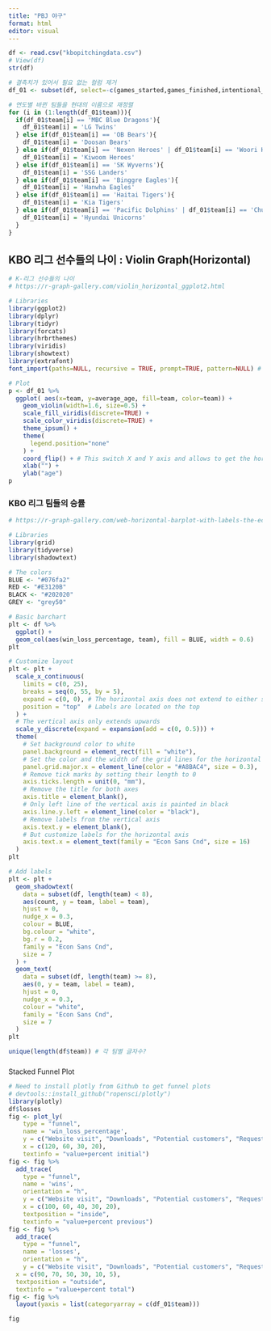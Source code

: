 ```yaml
---
title: "PBJ 야구"
format: html
editor: visual
---
```


```r
df <- read.csv("kbopitchingdata.csv")
# View(df)
str(df)

# 결측치가 있어서 필요 없는 컬럼 제거
df_01 <- subset(df, select=-c(games_started,games_finished,intentional_walks, balks, wild_pitches))

# 연도별 바뀐 팀들을 현대의 이름으로 재정렬
for (i in (1:length(df_01$team))){
  if(df_01$team[i] == 'MBC Blue Dragons'){
    df_01$team[i] = 'LG Twins'
  } else if(df_01$team[i] == 'OB Bears'){
    df_01$team[i] = 'Doosan Bears'
  } else if(df_01$team[i] == 'Nexen Heroes' | df_01$team[i] == 'Woori Heroes'){
    df_01$team[i] = 'Kiwoom Heroes'
  } else if(df_01$team[i] == 'SK Wyverns'){
    df_01$team[i] = 'SSG Landers'
  } else if(df_01$team[i] == 'Binggre Eagles'){
    df_01$team[i] = 'Hanwha Eagles'
  } else if(df_01$team[i] == 'Haitai Tigers'){
    df_01$team[i] = 'Kia Tigers'
  } else if(df_01$team[i] == 'Pacific Dolphins' | df_01$team[i] == 'Chungbo Pintos' | df_01$team[i] == 'Sammi Superstars'){
    df_01$team[i] = 'Hyundai Unicorns'
  }
}
```

## KBO 리그 선수들의 나이 : Violin Graph(Horizontal)

```r
# K-리그 선수들의 나이
# https://r-graph-gallery.com/violin_horizontal_ggplot2.html

# Libraries
library(ggplot2)
library(dplyr)
library(tidyr)
library(forcats)
library(hrbrthemes)
library(viridis)
library(showtext)
library(extrafont)
font_import(paths=NULL, recursive = TRUE, prompt=TRUE, pattern=NULL) # 윈도우즈 폰트데이터베이스에서 찾을 수 없는 폰트페밀리입니다 오류

# Plot
p <- df_01 %>%
  ggplot( aes(x=team, y=average_age, fill=team, color=team)) +
    geom_violin(width=1.6, size=0.5) +
    scale_fill_viridis(discrete=TRUE) +
    scale_color_viridis(discrete=TRUE) +
    theme_ipsum() +
    theme(
      legend.position="none"
    ) +
    coord_flip() + # This switch X and Y axis and allows to get the horizontal version
    xlab("") +
    ylab("age")
p
```

### KBO 리그 팀들의 승률

```r
# https://r-graph-gallery.com/web-horizontal-barplot-with-labels-the-economist.html

# Libraries
library(grid)
library(tidyverse)
library(shadowtext)

# The colors
BLUE <- "#076fa2"
RED <- "#E3120B"
BLACK <- "#202020"
GREY <- "grey50"

# Basic barchart
plt <- df %>%
  ggplot() +
  geom_col(aes(win_loss_percentage, team), fill = BLUE, width = 0.6)
plt

# Customize layout
plt <- plt + 
  scale_x_continuous(
    limits = c(0, 25),
    breaks = seq(0, 55, by = 5), 
    expand = c(0, 0), # The horizontal axis does not extend to either side
    position = "top"  # Labels are located on the top
  ) +
  # The vertical axis only extends upwards 
  scale_y_discrete(expand = expansion(add = c(0, 0.5))) +
  theme(
    # Set background color to white
    panel.background = element_rect(fill = "white"),
    # Set the color and the width of the grid lines for the horizontal axis
    panel.grid.major.x = element_line(color = "#A8BAC4", size = 0.3),
    # Remove tick marks by setting their length to 0
    axis.ticks.length = unit(0, "mm"),
    # Remove the title for both axes
    axis.title = element_blank(),
    # Only left line of the vertical axis is painted in black
    axis.line.y.left = element_line(color = "black"),
    # Remove labels from the vertical axis
    axis.text.y = element_blank(),
    # But customize labels for the horizontal axis
    axis.text.x = element_text(family = "Econ Sans Cnd", size = 16)
  )
plt

# Add labels
plt <- plt + 
  geom_shadowtext(
    data = subset(df, length(team) < 8),
    aes(count, y = team, label = team),
    hjust = 0,
    nudge_x = 0.3,
    colour = BLUE,
    bg.colour = "white",
    bg.r = 0.2,
    family = "Econ Sans Cnd",
    size = 7
  ) + 
  geom_text(
    data = subset(df, length(team) >= 8),
    aes(0, y = team, label = team),
    hjust = 0,
    nudge_x = 0.3,
    colour = "white",
    family = "Econ Sans Cnd",
    size = 7
  )
plt

unique(length(df$team)) # 각 팀별 글자수?
```

### 

Stacked Funnel Plot

```r
# Need to install plotly from Github to get funnel plots
# devtools::install_github("ropensci/plotly")
library(plotly)
df$losses
fig <- plot_ly(
    type = "funnel",
    name = 'win_loss_percentage',
    y = c("Website visit", "Downloads", "Potential customers", "Requested price"),
    x = c(120, 60, 30, 20),
    textinfo = "value+percent initial") 
fig <- fig %>%
  add_trace(
    type = "funnel",
    name = 'wins',
    orientation = "h",
    y = c("Website visit", "Downloads", "Potential customers", "Requested price", "invoice sent"),
    x = c(100, 60, 40, 30, 20),
    textposition = "inside",
    textinfo = "value+percent previous") 
fig <- fig %>%
  add_trace(
    type = "funnel",
    name = 'losses',
    orientation = "h",
    y = c("Website visit", "Downloads", "Potential customers", "Requested price", "invoice sent", "Finalized"),
  x = c(90, 70, 50, 30, 10, 5),
  textposition = "outside",
  textinfo = "value+percent total") 
fig <- fig %>%
  layout(yaxis = list(categoryarray = c(df_01$team)))

fig
```
